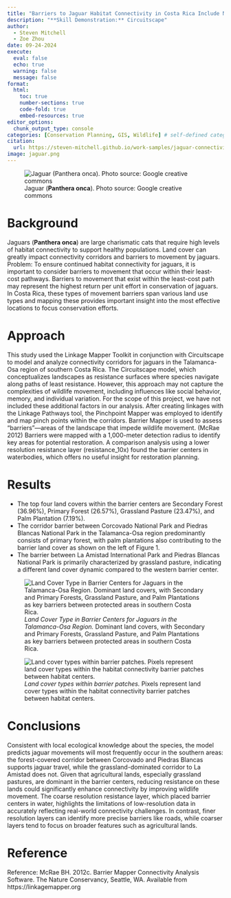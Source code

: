 ```yaml
---
title: "Barriers to Jaguar Habitat Connectivity in Costa Rica Include Natural Forests in Addition to Agriculture"
description: "**Skill Demonstration:** Circuitscape"
author: 
  - Steven Mitchell
  - Zoe Zhou
date: 09-24-2024
execute: 
  eval: false
  echo: true
  warning: false
  message: false
format:
  html:
    toc: true
    number-sections: true
    code-fold: true
    embed-resources: true
editor_options: 
  chunk_output_type: console
categories: [Conservation Planning, GIS, Wildlife] # self-defined categories
citation: 
  url: https://steven-mitchell.github.io/work-samples/jaguar-connectivity/ 
image: jaguar.png
---
```


![Jaguar (**Panthera onca**). Photo source: Google creative commons](jaguar.jpg)

# Background

Jaguars (**Panthera onca**) are large charismatic cats that require high levels of habitat connectivity to support healthy populations. Land cover can greatly impact connectivity corridors and barriers to movement by jaguars. Problem: To ensure continued habitat connectivity for jaguars, it is important to consider barriers to movement that occur within their least-cost pathways. Barriers to movement that exist within the least-cost path may represent the highest return per unit effort in conservation of jaguars. In Costa Rica, these types of movement barriers span various land use types and mapping these provides important insight into the most effective locations to focus conservation efforts.

# Approach

This study used the Linkage Mapper Toolkit in conjunction with Circuitscape to model and analyze connectivity corridors for jaguars in the Talamanca-Osa region of southern Costa Rica. The Circuitscape model, which conceptualizes landscapes as resistance surfaces where species navigate along paths of least resistance. However, this approach may not capture the complexities of wildlife movement, including influences like social behavior, memory, and individual variation. For the scope of this project, we have not included these additional factors in our analysis. After creating linkages with the Linkage Pathways tool, the Pinchpoint Mapper was employed to identify and map pinch points within the corridors. Barrier Mapper is used to assess "barriers"—areas of the landscape that impede wildlife movement. (McRae 2012) Barriers were mapped with a 1,000-meter detection radius to identify key areas for potential restoration. A comparison analysis using a lower resolution resistance layer (resistance_10x) found the barrier centers in waterbodies, which offers no useful insight for restoration planning.

# Results

-   The top four land covers within the barrier centers are Secondary Forest (36.96%), Primary Forest (26.57%), Grassland Pasture (23.47%), and Palm Plantation (7.19%).
-   The corridor barrier between Corcovado National Park and Piedras Blancas National Park in the Talamanca-Osa region predominantly consists of primary forest, with palm plantations also contributing to the barrier land cover as shown on the left of Figure 1.
-   The barrier between La Amistad International Park and Piedras Blancas National Park is primarily characterized by grassland pasture, indicating a different land cover dynamic compared to the western barrier center.

::: {layout-ncol="2"}
![*Land Cover Type in Barrier Centers for Jaguars in the Talamanca-Osa Region.* Dominant land covers, with Secondary and Primary Forests, Grassland Pasture, and Palm Plantations as key barriers between protected areas in southern Costa Rica.](fig1.png)

![*Land cover types within barrier patches.* Pixels represent land cover types within the habitat connectivity barrier patches between habitat centers.](fig2.png)
:::

# Conclusions

Consistent with local ecological knowledge about the species, the model predicts jaguar movements will most frequently occur in the southern areas: the forest-covered corridor between Corcovado and Piedras Blancas supports jaguar travel, while the grassland-dominated corridor to La Amistad does not. Given that agricultural lands, especially grassland pastures, are dominant in the barrier centers, reducing resistance on these lands could significantly enhance connectivity by improving wildlife movement. The coarse resolution resistance layer, which placed barrier centers in water, highlights the limitations of low-resolution data in accurately reflecting real-world connectivity challenges. In contrast, finer resolution layers can identify more precise barriers like roads, while coarser layers tend to focus on broader features such as agricultural lands.

# Reference

Reference: McRae BH. 2012c. Barrier Mapper Connectivity Analysis Software. The Nature Conservancy, Seattle, WA. Available from https://linkagemapper.org
